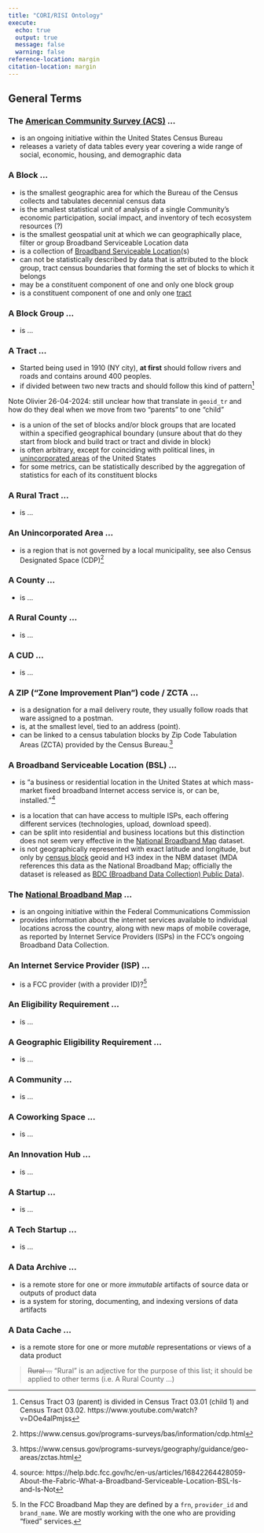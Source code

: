 ```yaml
---
title: "CORI/RISI Ontology"
execute:
  echo: true
  output: true
  message: false
  warning: false
reference-location: margin
citation-location: margin
---
```


## General Terms

### The [American Community Survey (ACS)](https://www.census.gov/programs-surveys/acs/data.html) ...

  - is an ongoing initiative within the United States Census Bureau
  - releases a variety of data tables every year covering a wide range of social, economic, housing, and demographic data

### A **Block** ...

  - is the smallest geographic area for which the Bureau of the Census collects and tabulates decennial census data
  - is the smallest statistical unit of analysis of a single Community's economic participation, social impact, and inventory of tech ecosystem resources (?)
  - is the smallest geospatial unit at which we can geographically place, filter or group Broadband Serviceable Location data
  - is a collection of [Broadband Serviceable Location](#a-broadband-serviceable-location-bsl)(s)
  - can not be statistically described by data that is attributed to the block group, tract census boundaries that forming the set of blocks to which it belongs
  - may be a constituent component of one and only one block group
  - is a constituent component of one and only one [tract](#a-tract)

### A **Block Group** ...

  - is ...

### A **Tract** ...

  - Started being used in 1910 (NY city), **at first** should follow rivers and roads and contains around 400 peoples.
  - if divided between two new tracts and should follow this kind of pattern[^census_tract]

  [^census_tract]: Census Tract O3 (parent) is divided in Census Tract 03.01 (child 1) and Census Tract 03.02. https://www.youtube.com/watch?v=DOe4alPmjss
  
::: {.column-margin}
Note Olivier 26-04-2024: still unclear how that translate in `geoid_tr` and how do they deal when we move from two "parents" to one "child" 
:::

  - is a union of the set of blocks and/or block groups that are located within a specified geographical boundary (unsure about that do they start from block and build tract or tract and divide in block)
  - is often arbitrary, except for coinciding with political lines, in [unincorporated areas](#an-unincorporated-area) of the United States
  - for some metrics, can be statistically described by the aggregation of statistics for each of its constituent blocks

### A **Rural Tract** ...

  - is ...

### An **Unincorporated Area** ...

  - is a region that is not governed by a local municipality, see also Census Designated Space (CDP)[^CDP]

  [^CDP]: https://www.census.gov/programs-surveys/bas/information/cdp.html

### A **County** ...

  - is ...

### A **Rural County** ...

  - is ...

### A **CUD** ...

  - is ...

### A **ZIP ("Zone Improvement Plan") code / ZCTA**  ...

  - is a designation for a mail delivery route, they usually follow roads that ware assigned to a postman.
  - is, at the smallest level, tied to an address (point).
  - can be linked to a census tabulation blocks by Zip Code Tabulation Areas (ZCTA) provided by the Census Bureau.[^zcta]

  [^zcta]: https://www.census.gov/programs-surveys/geography/guidance/geo-areas/zctas.html

### A **Broadband Serviceable Location** (BSL) ...
  - is “a business or residential location in the United States at which mass-market fixed broadband Internet access service is, or can be, installed.”[^bslsource]

  [^bslsource]: source:  https://help.bdc.fcc.gov/hc/en-us/articles/16842264428059-About-the-Fabric-What-a-Broadband-Serviceable-Location-BSL-Is-and-Is-Not

  - is a location that can have access to multiple ISPs, each offering different services (technologies, upload, download speed).
  - can be split into residential and business locations but this distinction does not seem very effective in the [National Broadband Map](#the-national-broadband-map) dataset.
  - is not geographically represented with exact latitude and longitude, but only by [census block](#a-block) geoid and H3 index in the NBM dataset (MDA references this data as the National Broadband Map; officially the dataset is released as [BDC (Broadband Data Collection) Public Data](https://broadbandmap.fcc.gov/data-download/nationwide-data)).

### The [National Broadband Map](https://broadbandmap.fcc.gov/) ...

  - is an ongoing initiative within the Federal Communications Commission
  - provides information about the internet services available to individual locations across the country, along with new maps of mobile coverage, as reported by Internet Service Providers (ISPs) in the FCC’s ongoing Broadband Data Collection.

### An **Internet Service Provider (ISP)** ...

  - is a FCC provider (with a provider ID)?[^ispid]

  [^ispid]:In the FCC Broadband Map they are defined by a `frn`, `provider_id` and `brand_name`. We are mostly working with the one who are providing "fixed" services.

### An **Eligibility Requirement** ...

  - is ...

### A **Geographic Eligibility Requirement** ...

  - is ...

### A **Community** ...
  - is ...

### A **Coworking Space** ...
  - is ...

### An **Innovation Hub** ...
  - is ...

### A **Startup** ...
  - is ...

### A **Tech Startup** ...
  - is ...

### A **Data Archive** ...

  - is a remote store for one or more _immutable_ artifacts of source data or outputs of product data
  - is a system for storing, documenting, and indexing versions of data artifacts

### A **Data Cache** ...

  - is a remote store for one or more _mutable_ representations or views of a data product

> ~~Rural ...~~
> "Rural" is an adjective for the purpose of this list; it should be applied to other terms (i.e. A Rural County ...)

